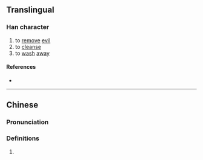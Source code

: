 {{character info}}
==Translingual==

===Han character===
{{Han char|rn=85|rad=水|as=05|sn=8|four=33147|canj=EIKE,EIKK|ids=⿰氵犮}}

# to [[remove]] [[evil]]
# to [[cleanse]]
# to [[wash]] [[away]]

====References====
* {{Han ref|kx=0614.010|dkj=17250|dj=1007.050|hdz=31582.080|uh=6CB7|ud=27831|bh=CCF7|bd=52471}}

----

==Chinese==
{{zh-forms}}

===Pronunciation===
{{zh-pron
|m=fā
|c=faat3
|mc=
|oc=
|ma=
|cat=v
}}

===Definitions===
{{zh-hanzi}}

# {{rfdef|zh}}